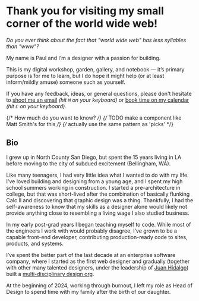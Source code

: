 # Thank you for visiting my small corner of the world wide web!

_Do you ever think about the fact that "world wide web" has less syllables than "www"?_

My name is Paul and I‘m a designer with a passion for building.

This is my digital workshop, garden, gallery, and notebook &mdash; it’s primary purpose is for me to learn, but I do hope it might help (or at least inform/mildly amuse) someone such as yourself.

If you have any feedback, ideas, or general questions, please don't hesitate to [shoot me an email](mailto:paul@hanaoka.co) _(hit `M` on your keyboard)_ or [book time on my calendar](https://cal.com/plhnk) _(hit `C` on your keyboard)_.

{/* How much do you want to know? */}
{/* TODO make a component like Matt Smith's for this */}
{/* actually use the same pattern as 'picks' */}

## Bio

I grew up in North County San Diego, but spent the 15 years living in LA before moving to the city of subdued excitement (Bellingham, WA).

Like many teenagers, I had very little idea what I wanted to do with my life. I've loved building and designing from a young age, and I spent my high school summers working in construction. I started a pre-architecture in college, but that was short-lived after the combination of basically flunking Calc II and discovering that graphic design was a thing. Thankfully, I had the self-awareness to know that my skills as a designer alone would likely not provide anything close to resembling a living wage I also studied business.

In my early post-grad years I began teaching myself to code. While most of the engineers I work with would probably disagree, I’ve grown to be a capable front-end developer, contributing production-ready code to sites, products, and systems.

I’ve spent the better part of the last decade at an enterprise software company, where I started as the first web designer and gradually (together with other many talented designers, under the leadership of [Juan Hidalgo](https://hidalgo.design)) built a [multi-disciplinary design org](https://liferay.design).

At the beginning of 2024, working through burnout, I left my role as Head of Design to spend time with my family after the birth of our daughter.
